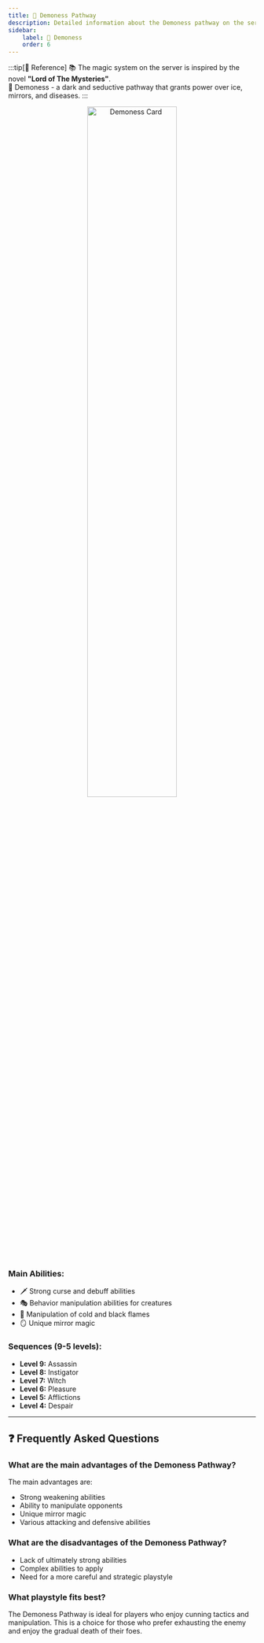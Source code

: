 ```yaml
---
title: 💫 Demoness Pathway
description: Detailed information about the Demoness pathway on the server
sidebar:
    label: 💫 Demoness
    order: 6
---
```




:::tip[📖 Reference]
📚 The magic system on the server is inspired by the novel **"Lord of The Mysteries"**.<br/>
💫 Demoness - a dark and seductive pathway that grants power over ice, mirrors, and diseases.
:::

<p align="center">
    <img
        src={card.src}
        width="60%"
        alt="Demoness Card"
    />
</p>

### Main Abilities:
- 🗡️ Strong curse and debuff abilities
- 🎭 Behavior manipulation abilities for creatures
- 🖤 Manipulation of cold and black flames
- 🪞 Unique mirror magic

### Sequences (9-5 levels):

- **Level 9:** Assassin
- **Level 8:** Instigator
- **Level 7:** Witch
- **Level 6:** Pleasure
- **Level 5:** Afflictions
- **Level 4:** Despair
---

## ❓ Frequently Asked Questions

### What are the main advantages of the Demoness Pathway?
The main advantages are:
- Strong weakening abilities
- Ability to manipulate opponents
- Unique mirror magic
- Various attacking and defensive abilities

### What are the disadvantages of the Demoness Pathway?
- Lack of ultimately strong abilities
- Complex abilities to apply
- Need for a more careful and strategic playstyle

### What playstyle fits best?
The Demoness Pathway is ideal for players who enjoy cunning tactics and manipulation. This is a choice for those who prefer exhausting the enemy and enjoy the gradual death of their foes.